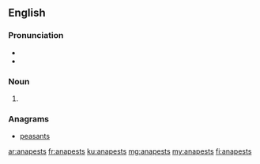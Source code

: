 ==English==
===Pronunciation===
* {{IPA|/ˈæn.ə.pɛsts/|lang=en}}
* {{hyphenation|an|a|pests|lang=en}}

===Noun===
{{head|en|noun plural form}}

# {{plural of|anapest|lang=en}}

===Anagrams===
* [[peasants#English|peasants]]

[[ar:anapests]]
[[fr:anapests]]
[[ku:anapests]]
[[mg:anapests]]
[[my:anapests]]
[[fi:anapests]]